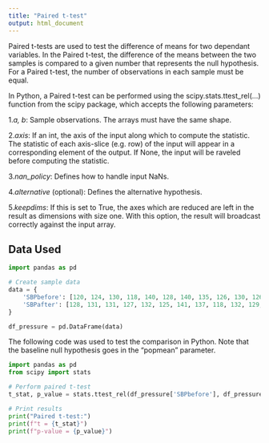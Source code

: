 ---
title: "Paired t-test"
output: html_document
---

Paired t-tests are used to test the difference of means for two dependant variables. In the Paired t-test, the difference of the means between the two samples is compared to a given number that represents the null hypothesis. For a Paired t-test, the number of observations in each sample must be equal.

In Python, a Paired t-test can be performed using the scipy.stats.ttest_rel(...) function from the scipy package, which accepts the following parameters:

1.*a, b*: Sample observations. The arrays must have the same shape.

2.*axis*: If an int, the axis of the input along which to compute the statistic. The statistic of each axis-slice (e.g. row) of the input will appear in a corresponding element of the output. If None, the input will be raveled before computing the statistic.

3.*nan_policy*: Defines how to handle input NaNs.

4.*alternative* (optional): Defines the alternative hypothesis.

5.*keepdims*: If this is set to True, the axes which are reduced are left in the result as dimensions with size one. With this option, the result will broadcast correctly against the input array.

## Data Used

```{python}

import pandas as pd

# Create sample data
data = {
    'SBPbefore': [120, 124, 130, 118, 140, 128, 140, 135, 126, 130, 126, 127],
    'SBPafter': [128, 131, 131, 127, 132, 125, 141, 137, 118, 132, 129, 135]
}

df_pressure = pd.DataFrame(data)

```

The following code was used to test the comparison in Python. Note that the baseline null hypothesis goes in the "popmean" parameter.

```{python}
import pandas as pd
from scipy import stats

# Perform paired t-test
t_stat, p_value = stats.ttest_rel(df_pressure['SBPbefore'], df_pressure['SBPafter'])

# Print results
print("Paired t-test:")
print(f"t = {t_stat}")
print(f"p-value = {p_value}")


```
